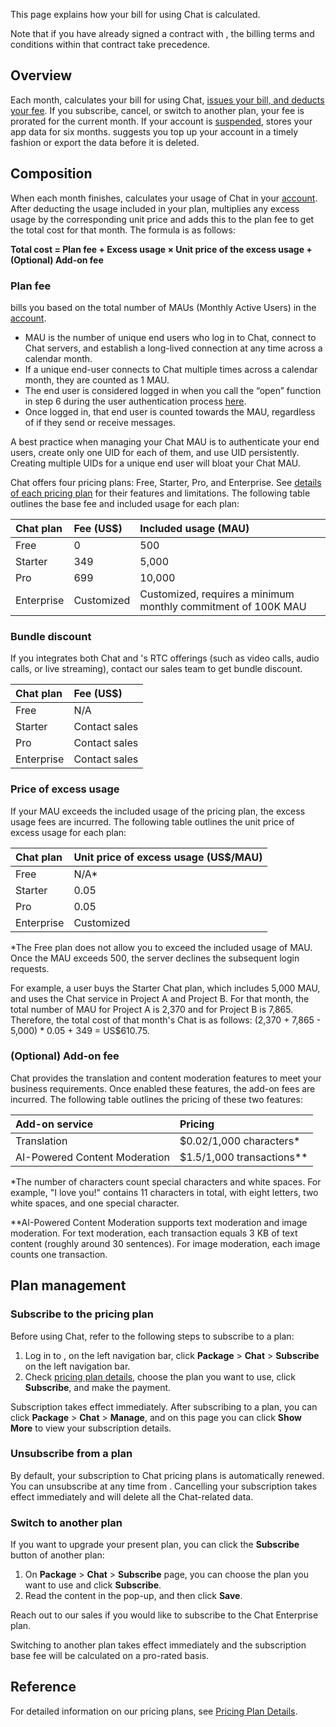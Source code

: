 
This page explains how your bill for using Chat is calculated.

Note that if you have already signed a contract with <Vg k="COMPANY"/>, the billing terms and conditions within that contract take precedence.

## Overview

Each month, <Vg k="COMPANY"/> calculates your bill for using Chat, [issues your bill, and deducts your fee](../reference/billing-policies). If you subscribe, cancel, or switch to another plan, your fee is prorated for the current month. If your account is [suspended](../reference/billing-policies), <Vg k="COMPANY"/> stores your app data for six months. <Vg k="COMPANY"/> suggests you top up your account in a timely fashion or export the data before it is deleted.

## Composition

When each month finishes, <Vg k="COMPANY"/> calculates your usage of Chat in your [<Vg k="COMPANY"/> account](/agora-chat/reference/manage-agora-account#create-an-agora-account). After deducting the usage included in your plan, <Vg k="COMPANY"/> multiplies any excess usage by the corresponding unit price and adds this to the plan fee to get the total cost for that month. The formula is as follows:

**Total cost = Plan fee + Excess usage × Unit price of the excess usage + (Optional) Add-on fee**

### Plan fee

<Vg k="COMPANY"/> bills you based on the total number of MAUs (Monthly Active Users) in the [<Vg k="COMPANY"/> account](/agora-chat/reference/manage-agora-account#create-an-agora-account).

- MAU is the number of unique end users who log in to <Vg k="COMPANY"/> Chat, connect to <Vg k="COMPANY"/> Chat servers, and establish a long-lived connection at any time across a calendar month.
- If a unique end-user connects to <Vg k="COMPANY"/> Chat multiple times across a calendar month, they are counted as 1 MAU.
- The end user is considered logged in when you call the “open” function in step 6 during the user authentication process [here](../develop/authentication#use-tokens-for-user-authentication).
- Once logged in, that end user is counted towards the MAU, regardless of if they send or receive messages.

<Admonition type="info" title="Information">A best practice when managing your <Vg k="COMPANY"/> Chat MAU is to authenticate your end users, create only one UID for each of them, and use UID persistently. Creating multiple UIDs for a unique end user will bloat your <Vg k="COMPANY"/> Chat MAU.</Admonition>

Chat offers four pricing plans: Free, Starter, Pro, and Enterprise. See [details of each pricing plan](../reference/pricing-plan-details) for their features and limitations. The following table outlines the base fee and included usage for each plan:

| Chat plan | Fee (US$)  | Included usage (MAU) |
| :-------------- | :--------- | :------------------- |
| Free            | 0          | 500                  |
| Starter         | 349        | 5,000                |
| Pro             | 699        | 10,000               |
| Enterprise      | Customized | Customized, requires a minimum monthly commitment of 100K MAU |

### Bundle discount
If you integrates both Chat and <Vg k="COMPANY"/>'s RTC offerings (such as video calls, audio calls, or live streaming), contact our sales team to get bundle discount.

| Chat plan       | Fee (US$)     |
| :-------------- | :---------    |
| Free            |  N/A          |
| Starter         | Contact sales |
| Pro             | Contact sales |
| Enterprise      | Contact sales |

### Price of excess usage

If your MAU exceeds the included usage of the pricing plan, the excess usage fees are incurred. The following table outlines the unit price of excess usage for each plan:

| Chat plan | Unit price of excess usage (US$/MAU) |
| :-------------- | :----------------------------------- |
| Free            |    N/A*       |
| Starter         | 0.05     |
| Pro             | 0.05        |
| Enterprise      | Customized           |

*The Free plan does not allow you to exceed the included usage of MAU. Once the MAU exceeds 500, the server declines the subsequent login requests.

For example, a user buys the Starter Chat plan, which includes 5,000 MAU, and uses the Chat service in Project A and Project B. For that month, the total number of MAU for Project A is 2,370 and for Project B is 7,865. Therefore, the total cost of that month's Chat is as follows: (2,370 + 7,865 - 5,000) * 0.05 + 349 = US$610.75.


### (Optional) Add-on fee

Chat provides the translation and content moderation features to meet your business requirements. Once enabled these features, the add-on fees are incurred. The following table outlines the pricing of these two features:

| Add-on service | Pricing |
| :-------------- | :----------------------------------- |
| Translation | $0.02/1,000 characters* |
| AI-Powered Content Moderation | $1.5/1,000 transactions** |

*The number of characters count special characters and white spaces. For example, "I love you!" contains 11 characters in total, with eight letters, two white spaces, and one special character.

**AI-Powered Content Moderation supports text moderation and image moderation. For text moderation, each transaction equals 3 KB of text content (roughly around 30 sentences). For image moderation, each image counts one transaction.

## Plan management

### Subscribe to the pricing plan

Before using Chat, refer to the following steps to subscribe to a plan:

1. Log in to <Link to="{{Global.AGORA_CONSOLE_URL}}"><Vg k="CONSOLE" /></Link>, on the left navigation bar, click **Package** > **Chat** > **Subscribe** on the left navigation bar.
2. Check [pricing plan details](../reference/pricing-plan-details), choose the plan you want to use, click **Subscribe**, and make the payment.

Subscription takes effect immediately. After subscribing to a plan, you can click **Package** > **Chat** > **Manage**, and on this page you can click **Show More** to view your subscription details.


### Unsubscribe from a plan

By default, your subscription to Chat pricing plans is automatically renewed. You can unsubscribe at any time from . Cancelling your subscription takes effect immediately and will delete all the Chat-related data.

### Switch to another plan

If you want to upgrade your present plan, you can click the **Subscribe** button of another plan:

1. On **Package** > **Chat** > **Subscribe** page, you can choose the plan you want to use and click **Subscribe**.
2. Read the content in the pop-up, and then click **Save**.

Reach out to our sales if you would like to subscribe to the <Vg k="COMPANY"/> Chat Enterprise plan.

Switching to another plan takes effect immediately and the subscription base fee will be calculated on a pro-rated basis.

## Reference

For detailed information on our pricing plans, see [Pricing Plan Details](../reference/pricing-plan-details).